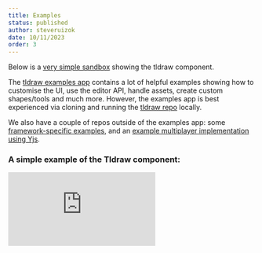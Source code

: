 ```yaml
---
title: Examples
status: published
author: steveruizok
date: 10/11/2023
order: 3
---
```


Below is a [very simple sandbox](https://codesandbox.io/s/tldraw-example-canary-2lrzmy) showing the tldraw component.

The [tldraw examples app](https://github.com/tldraw/tldraw/blob/main/apps/examples/src) contains a lot of helpful examples showing how to customise the UI, use the editor API, handle assets, create custom shapes/tools and much more. However, the examples app is best experienced via cloning and running the [tldraw repo](https://github.com/tldraw/tldraw) locally.

We also have a couple of repos outside of the examples app: some [framework-specific examples](https://github.com/tldraw/examples), and an [example multiplayer implementation using Yjs](https://github.com/tldraw/tldraw-yjs-example).

### A simple example of the Tldraw component:
<Embed src="https://codesandbox.io/embed/2lrzmy?view=Editor+%2B+Preview&module=%2Fsrc%2Fapp.tsx" />
